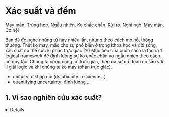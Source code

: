 
# Xác suất và đếm 

May mắn. Trùng hợp. Ngẫu nhiên. Ko chắc chắn. 
Rủi ro. Nghi ngờ. May mắn. Cơ hội

Bạn đã đc nghe những từ này nhiều lần, nhưng theo cách
mơ hồ, thông thường. Thật ko may, mặc cho sự phổ biến 
ở trong khoa học và đời sống, xác suất có thể cực kì
phản trực giác (?!) Mục tiêu của cuốn sách là tạo ra 
1 logical framework để định lượng sự ko chắc chắn
và ngẫu nhiên theo cách có quy tắc. Chúng ta cũng 
củng cố trực giác, theo cả sự dự đoán có sẵn với lí giải 
logic và khi chúng ta ko may (phản trực giác).

- ubituity: ở khắp nơi (its ubiquity in science...)
- quantifying uncertainty: định lượng ...

## 1. Vì sao nghiên cứu xác suất? 
 <details>
     Xác suất là logic của sự ko chắc chắn. XS hữu ích
        trong nhiều lĩnh vực, vì cung cấp công cụ để hiểu
        và giải thích các biến thể, tách tín hiệu khỏi nhiễu,
        lập mô hình hiện tượng phức tạp.
     <details>
        <summary>Vài ví dụ:</summary>
     
        1. Thống kê: Xs là nền và là ngôn ngữ của thống kế,
        cho phép nhiều phương pháp hiệu quả để sử dụng dữ liệu
        để học về thế giới.
        2. Vật lí: Vật lí lượng tử bao gồm xs ở mức nền tảng
        cơ bản của tự nhiên. Cơ học thống kê cũng là 1 nhánh
        khác của vật lí dựa trên xác suất
        3. Sinh học: Gen đc quyện vào nhau với xác suất,
        theo cả sự di truyền và lập mô hình đột biến ngẫu nhiên
        4. Khoa học máy tính: Các thuật toán ngẫu nhiên tạo
        ra các lựa chọn ngẫu nhiên khi chạy, và trong nhiều
        ứng dụng quan trọng chúng đơn giản hơn và hiệu quả
        hơn bởi các lựa chọn xác định. XS giúp nghiên cứu
        hiệu quả thuật toán, học máy và trí tuệ nhân tạo.
        5. Dự báo thời tiết: dự báo thời tiết đc tính và
        biểu thị bằng thuật ngữ xs
        6. Gambling (Liều): Nhiều nghiên cứu của xs đc
        dùng để trả lời các câu hỏi về sự liều và trò chơi cơ hội
        7. Tài chính: Rủi ro của sự dư thừa, xs là trung
        tâm của tài chính định lượng (quantiative finance).
        Mô hình giá cổ phiếu và việc xác định giá 'fair'
        cho ngành công nghiệp tài chính đc dựa trên xs.
        8. Khoa học chính trị
        9. Thuốc
        10. Cuộc sống
     </details>
     XS cung cấp các procedures cho việc giải quyết vấn đề 
     1 cách có quy tắc, nhưng cũng cung cấp các bẫy và nghịch lí. 
     Các chiến lược để phòng tránh bẫy: 
     <details>
        <summary>Các chiến lược</summary>
        1. Mô phỏng (Simulation)
        2. Biohazards: nghiên cứu các lỗi phổ biến giúp hiểu
        tốt hơn cái gì là hợp lí và ko hợp lí trong việc diễn
        giải xác suất.
        3. Sanity checks: Sau khi đã giải, ta thường thử
        giải vấn đề đó theo cách khác hoặc kiểm tra xem
        câu trả lời có đúng ở trường hợp đơn giản và cực đoan.
     </details>
 </details>


## 2. Không gian mẫu và thế giới sỏi 
<details open>
    
    Framework toán học cho xác suất được xây dựng xoay quanh
    *tập hợp*. Tưởng tượng rằng khi 1 thí nghiệm đc thực hiện,
    kết quả ra 1 cái trong 1 tập hợp các kết quả có thể xảy ra.
    Trước khi thí nghiệm đc thực hiện, ta ko bik đc
    cái outcome (đầu ra) nào sẽ là kết quả; sau đó ,kết quả
    "kết tinh" thành 1 đầu ra thực sự.
    
    **Định nghĩa 1.2.1** ( ko gian mẫu và sự kiện)
    <details >
    <summary >(Sample space and event)</summary>
    
    *Không gian mẫu* (The sample space) S cuả 1 thí nghiệm
    là tập hợp tất cả các đầu ra có thể của thí nghiệm.
    Một *sự kiện* A là 1 tập con của ko gian mẫu S,
    và ta nói A *xuất hiện* nếu đầu ra thực sự là A.
    </details>
    
    
    <Image src={Pebble}
     alt='pebble' width={200} height={200}/>
    
    Hình 1.1. Một ko gian mẫu như là thế giới sỏi, với 2 sự
    kiện A và B đc làm nổi bật.
    
    Một ko gian mẫu của 1 thí nghiệm có thể hữu hạn, vô
    hạn đếm đc hoặc vô hạn ko đếm dc.
    Khi một ko gian mẫu là hữu hạn, ta có thể hình dung nó
    như là 1 *Pebble World* (thế giới sỏi) như ở Hình 1.1.
    Mỗi viên sỏi đại diện 1 đầu ra, và 1 sự kiện là 1 tập
    các viên sỏi.
    
    Thực hiện thí nghiệm tương đương với việc chọn ngẫu
    nhiên 1 viên sỏi.
    
    - perform ... amounts to randomly selecting...
    
    Nếu tất cả các viên sỏi có cùng khối lượng, tất cả
    các viên sỏi đều có khả năng đc chọn như nhau. (?!)
    
    Lí thuyết tập hợp rất hữu ích trong xác suất, vì nó
    cung cấp 1 ngôn ngữ phong phú cho việc biểu thị và
    làm việc với sự kiện. Toán tử tập hợp, đặc biệt là
    hợp, giao, phần bù, giúp tạo ra các sự kiện mới
    dựa trên các sự kiện đã đc xác định. Các khái niệm này
    giúp ta mô tả 1 sự kiện nhiều hơn 1 cách; thường thì,
    1 cách biểu thị 1 sự kiện dễ làm việc hơn cách biểu
    thị còn lại cho cùng 1 sự kiện.
    
    Ví dụ, gọi S là 1 ko gian mẫu của 1 thí nghiệm và
    ```math
     A, B subset S
    ```
    Khi đó hợp ($A union B$) là sự kiện đc xuất hiện
    khi và chỉ khi ít nhất 1 cái của A và B xuất hiện;
    ...
    
    Định luật De Morgan:
    ```math
    (A union B)^c = A^c sect B^c  \
    (A sect B)^c = A^c union B^c
    ```
    
    **VD 1.2.2** ( tung xu)
    
    1 đồng xu đc tung 10 lần. Viết ngửa là H(Head),
    sấp là T(Tail), 1 đầu ra có thể (viên sỏi) là
    HHHTHHTTHT, và 1 ko gian mẫu là tất cả các xâu (string)
    có độ dài 10 bao gồm các chữ H và T. Ta có thể mã hóa
    H là 1 và T là 0, để cho đầu ra là 1 dãy
    $(s_1, ... s_(10) )$
    với    $ s_j in {0,1}$
    và ko gian mẫu là tập tất cả các dãy như vậy.
    Bây giờ nhìn vào vài sự kiện:

1. Lấy $A_1$ là sự kiện mà tung xu đầu tiên là ngửa. 
    Tập hợp đó là :
    ```math
     A_1 = {(1, s_2,..., s_(10)): s_j in {0,1} "for" 2<=j<=10 } 
     ```
    Đây là 1 tập con của ko gian mẫu, nên nó thực sự là 1 sự kiện. 
    Nói $A_1$ xuất hiện tức là nói lượt tung xu đầu tiên là ngửa. 
    Tương tự, gọi $A_1$ là sự kiện lần tung thứ $j$ là ngửa 
    với $j=2,3,...,10$.    
2.  Lấy B là sự kiện mà có ít nhất 1 lượt tung xu là ngửa.
    Tâp hợp đó là:
    ```math
      B = union.big_(j=1)^10 A_j 
    ```
3. Lấy C là sự kiện mà tất cả các lượt tung đều là ngửa. 
```math
      C = sect.big_(j=1)^10 A_j 
    ```
4. Lấy D là sự kiện mà có ít nhất 2 lượt liên tiếp ngửa. 
   ```math
      D = union.big_(j=1)^9 (A_j sect A_(j+1)) 
    ```
</details>










































































